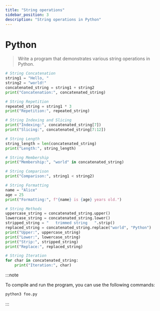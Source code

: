 ```yaml
---
title: "String operations"
sidebar_position: 3
description: "String operations in Python"
---
```



# <Heading name="banner" description="String operations">Python</Heading>

> Write a program that demonstrates various string operations in Python.

```python
# String Concatenation
string1 = "Hello, "
string2 = "world!"
concatenated_string = string1 + string2
print("Concatenation:", concatenated_string)

# String Repetition
repeated_string = string1 * 3
print("Repetition:", repeated_string)

# String Indexing and Slicing
print("Indexing:", concatenated_string[7])
print("Slicing:", concatenated_string[7:12])

# String Length
string_length = len(concatenated_string)
print("Length:", string_length)

# String Membership
print("Membership:", "world" in concatenated_string)

# String Comparison
print("Comparison:", string1 < string2)

# String Formatting
name = "Alice"
age = 25
print("Formatting:", f"{name} is {age} years old.")

# String Methods
uppercase_string = concatenated_string.upper()
lowercase_string = concatenated_string.lower()
stripped_string = "   trimmed string   ".strip()
replaced_string = concatenated_string.replace("world", "Python")
print("Upper:", uppercase_string)
print("Lower:", lowercase_string)
print("Strip:", stripped_string)
print("Replace:", replaced_string)

# String Iteration
for char in concatenated_string:
    print("Iteration:", char)
```

:::note

To compile and run the program, you can use the following commands:

```bash
python3 foo.py
```

:::
